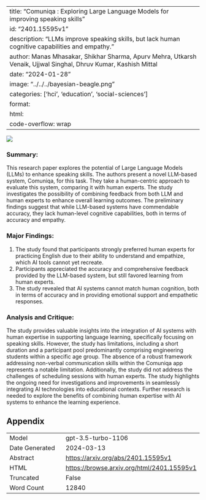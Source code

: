 
---
title: "Comuniqa : Exploring Large Language Models for improving speaking skills"
id: "2401.15595v1"
description: "LLMs improve speaking skills, but lack human cognitive capabilities and empathy."
author: Manas Mhasakar, Shikhar Sharma, Apurv Mehra, Utkarsh Venaik, Ujjwal Singhal, Dhruv Kumar, Kashish Mittal
date: "2024-01-28"
image: "../../../bayesian-beagle.png"
categories: ['hci', 'education', 'social-sciences']
format:
  html:
    code-overflow: wrap
---

![](../../../bayesian-beagle.png)

### **Summary:**
This research paper explores the potential of Large Language Models (LLMs) to enhance speaking skills. The authors present a novel LLM-based system, Comuniqa, for this task. They take a human-centric approach to evaluate this system, comparing it with human experts. The study investigates the possibility of combining feedback from both LLM and human experts to enhance overall learning outcomes. The preliminary findings suggest that while LLM-based systems have commendable accuracy, they lack human-level cognitive capabilities, both in terms of accuracy and empathy.

### Major Findings:
1. The study found that participants strongly preferred human experts for practicing English due to their ability to understand and empathize, which AI tools cannot yet recreate.
2. Participants appreciated the accuracy and comprehensive feedback provided by the LLM-based system, but still favored learning from human experts.
3. The study revealed that AI systems cannot match human cognition, both in terms of accuracy and in providing emotional support and empathetic responses.

### Analysis and Critique:
The study provides valuable insights into the integration of AI systems with human expertise in supporting language learning, specifically focusing on speaking skills. However, the study has limitations, including a short duration and a participant pool predominantly comprising engineering students within a specific age group. The absence of a robust framework addressing non-verbal communication skills within the Comuniqa app represents a notable limitation. Additionally, the study did not address the challenges of scheduling sessions with human experts. The study highlights the ongoing need for investigations and improvements in seamlessly integrating AI technologies into educational contexts. Further research is needed to explore the benefits of combining human expertise with AI systems to enhance the learning experience.

## Appendix

|          |          |
|----------|----------|
| Model     | gpt-3.5-turbo-1106       |
| Date Generated     | 2024-03-13       |
| Abstract | [https://arxiv.org/abs/2401.15595v1](https://arxiv.org/abs/2401.15595v1)        |
| HTML     | [https://browse.arxiv.org/html/2401.15595v1](https://browse.arxiv.org/html/2401.15595v1)       |
| Truncated       | False       |
| Word Count       | 12840       |